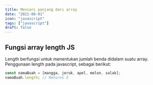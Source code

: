 ```yaml
---
title: Mencari panjang dari array
date: "2021-08-01"
icon: "javascript"
tags: ["javascript"]
draft: false
---
```


## Fungsi array length JS

Length berfungsi untuk menentukan jumlah benda didalam suatu array. Penggunaan length pada javascript, sebagai berikut:

```javascript
const namaBuah = [mangga, jeruk, apel, melon, salak];
namaBuah.length; // Returns 5
```
